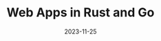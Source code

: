 ---
title: "Web Apps in Rust and Go"
date: "2023-11-25"
description: "Which language and tech-stack to choose for writing a self-contained, highly performant web-application?"
---